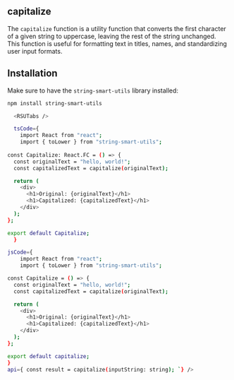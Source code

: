 
## capitalize

The `capitalize` function is a utility function that converts the first character of a given string to uppercase, leaving the rest of the string unchanged. This function is useful for formatting text in titles, names, and standardizing user input formats.

## Installation

Make sure to have the `string-smart-utils` library installed:

```bash
npm install string-smart-utils

  <RSUTabs />

  tsCode={
    import React from "react";
    import { toLower } from "string-smart-utils";
  
const Capitalize: React.FC = () => {
  const originalText = "hello, world!";
  const capitalizedText = capitalize(originalText);

  return (
    <div>
      <h1>Original: {originalText}</h1>
      <h1>Capitalized: {capitalizedText}</h1>
    </div>
  );
};

export default Capitalize;
  }

jsCode={
    import React from "react";
    import { toLower } from "string-smart-utils";

const Capitalize = () => {
  const originalText = "hello, world!";
  const capitalizedText = capitalize(originalText);

  return (
    <div>
      <h1>Original: {originalText}</h1>
      <h1>Capitalized: {capitalizedText}</h1>
    </div>
  );
};

export default capitalize;
}
api={ const result = capitalize(inputString: string); `} />
